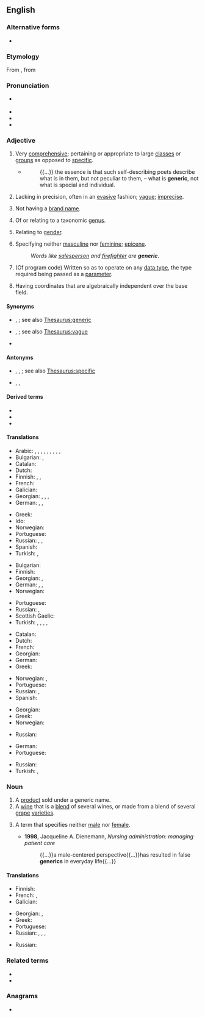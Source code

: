 {{also|genèric}}
==English==
{{wikipedia}}

===Alternative forms===
* {{l|en|generick}} {{qualifier|obsolete}}

===Etymology===
{{PIE root|en|ǵenh₁}}
From {{etyl|frm|en}} {{m|frm|générique}}, from {{etyl|la|en}} {{m|la|genus||genus, kind}}

===Pronunciation===
* {{a|RP}} {{IPA|en|/dʒɪˈnɛɹɪk/}}
* {{audio|en|en-us-generic.ogg|Audio (US)}}
* {{hyphenation|en|gen|er|ic}}
* {{rhymes|en|ɛrɪk}}

===Adjective===
{{en-adj}}

# Very [[comprehensive]]; pertaining or appropriate to large [[class]]es or [[group]]s as opposed to [[specific]].
#* {{rfdatek|en|Walter Bagehot}}
#*: {{...}} the essence is that such self-describing poets describe what is in them, but not peculiar to them, – what is '''generic''', not what is special and individual.
# Lacking in precision, often in an [[evasive]] fashion; [[vague]]; [[imprecise]].
# {{lb|en|of a product or drug}} Not having a [[brand name]].
# {{lb|en|biology|not comparable}} Of or relating to a taxonomic [[genus]].
# Relating to [[gender]].
# {{lb|en|grammar}} Specifying neither [[masculine]] nor [[feminine]]; [[epicene]].
#: ''Words like [[salesperson]] and [[firefighter]] are '''generic'''.''
# {{lb|en|computing}} (Of program code) Written so as to operate on any [[data type]], the type required being passed as a [[parameter]].
# {{lb|en|geometry|of a [[point]]}} Having coordinates that are algebraically independent over the base field.

====Synonyms====
* {{sense|comprehensive}} {{l|en|broad}}, {{l|en|general}}; see also [[Thesaurus:generic]]
* {{sense|lacking in precision}} {{l|en|fuzzy}}, {{l|en|indefinite}}; see also [[Thesaurus:vague]]
* {{sense|lacking a brand}} {{l|en|unbranded}}

====Antonyms====
* {{sense|comprehensive}} {{l|en|specific}}, {{l|en|particular}}, {{l|en|concrete}}; see also [[Thesaurus:specific]]
* {{sense|lacking a brand}} {{l|en|non-generic}}, {{l|en|proprietary}}, {{l|en|branded}}

====Derived terms====
* {{l|en|genericity}}
* {{l|en|genericness}}
* {{l|en|generic you}}

====Translations====
{{trans-top|very comprehensive}}
* Arabic: {{t|ar|إِجْمالِيّ}}, {{t|ar|جامِع}}, {{t|ar|شامِل}}, {{t+|ar|شُمُولِيّ}}, {{t|ar|عامّ}}, {{t|ar|عُمُومِيّ}}, {{t|ar|عَمِيم}}, {{t|ar|كُلِّيّ}}, {{t+|ar|مُحِيط}}, {{t+|ar|مُطْلَق}}
* Bulgarian: {{t+|bg|обширен|sc=Cyrl}}, {{t|bg|неспецифичен|sc=Cyrl}}
* Catalan: {{t|ca|genèric}}
* Dutch: {{t+|nl|generiek}}
* Finnish: {{t+|fi|yleinen}}, {{t|fi|yleis-}}, {{t+|fi|geneerinen}}
* French: {{t+|fr|générique}}
* Galician: {{t|gl|xenérico|m}}
* Georgian: {{t|ka|ზოგადი}}, {{t|ka|საზოგადო}}, {{t|ka|განზოგადებული}}, {{t|ka|საერთო}}
* German: {{t+|de|allgemein}}, {{t+|de|generisch}}, {{t+|de|typisch}}
{{trans-mid}}
* Greek: {{t+|el|γενικός|m}}
* Ido: {{t+|io|generala}}
* Norwegian: {{t|no|generisk}}
* Portuguese: {{t+|pt|genérico}}
* Russian: {{t+|ru|о́бщий}}, {{t+|ru|обобщённый}} {{qualifier|generalized}}, {{t+|ru|всео́бщий}} {{qualifier|general, universal}}
* Spanish: {{t+|es|genérico}}
* Turkish: {{t+|tr|genelleyici}}, {{t+|tr|kapsamlı}}
{{trans-bottom}}

{{trans-top|of, or relating to a genus}}
* Bulgarian: {{t+|bg|родов|sc=Cyrl}}
* Finnish: {{t|fi|suku-}}
* Georgian: {{t|ka|გვაროვნული}}, {{t|ka|სახეობრივი}}
* German: {{t|de|artmäßig}}, {{t|de|gattungsmäßig}}, {{t|de|arttypisch}}
* Norwegian: {{t|no|generisk}}
{{trans-mid}}
* Portuguese: {{t+|pt|genérico}}
* Russian: {{t+|ru|родово́й}}, {{t+|ru|видово́й}}
* Scottish Gaelic: {{t|gd|gneitheach}}
* Turkish: {{t|tr|cinsle ilgili}}, {{t|tr|eşdeğer}}, {{t|tr|familyaya ait|alt=familyaya āit}}, {{t|tr|soya mahsus}}, {{t|tr|soya özgü}}
{{trans-bottom}}

{{trans-top|not having a brand name}}
* Catalan: {{t|ca|genèric}}
* Dutch: {{t+|nl|generiek}}
* French: {{t+|fr|générique}}
* Georgian: {{t|ka|შაბლონური}}
* German: {{t+|de|Generikum|n}}
* Greek: {{t+|el|γενόσημο|n}} {{qualifier|of a drug}}
{{trans-mid}}
* Norwegian: {{t|no|merkelo/s}}, {{t|no|generisk}}
* Portuguese: {{t+|pt|genérico}}
* Russian: {{t+|ru|нема́рочный}}, {{t|ru|безма́рочный}}
* Spanish: {{t+|es|genérico}} {{qualifier|of a drug}}
{{trans-bottom}}

{{trans-top|specifying neither masculine nor feminine e.g. salesperson}}
* Georgian: {{t|ka|ზოგადი}}
* Greek: {{t+|el|ουδέτερο|n}}
* Norwegian: {{t|no|kjo/nnsno/ytral}}
{{trans-mid}}
* Russian: {{t+|ru|о́бщий}}
{{trans-bottom}}

{{trans-top|(computing) written so as to operate on any data type}}
* German: {{t+|de|generisch}}
* Portuguese: {{t+|pt|genérico}}
{{trans-mid}}
* Russian: {{t+|ru|обобщённый}}
* Turkish: {{t+|tr|jenerik}}, {{t|tr|üreysel}}
{{trans-bottom}}

===Noun===
{{en-noun}}

# A [[product]] sold under a generic name.
# A [[wine]] that is a [[blend]] of several wines, or made from a blend of several [[grape]] [[varieties]].
# {{lb|en|grammar}} A term that specifies neither [[male]] nor [[female]].
#* '''1998''', Jacqueline A. Dienemann, ''Nursing administration: managing patient care''
#*: {{...}}a male-centered perspective{{...}}has resulted in false '''generics''' in everyday life{{...}}

====Translations====
{{trans-top|a product sold under a generic name}}
* Finnish: {{t|fi|[[geneerinen]] [[tuote]]}}
* French: {{t+|fr|médicament générique|m}}, {{t|fr|produit générique|m}}
* Galician: {{t|gl|xenérico|m}}
{{trans-mid}}
* Georgian: {{t|ka|ჯენერიკი}}, {{t|ka|არაგამორჩეული პროდუქტი}}
* Greek: {{t+|el|γενόσημος|m}}
* Portuguese: {{t+|pt|genérico|m}}
* Russian: {{t+|ru|джене́рик|m|tr=dženɛ́rik}}, {{t+|ru|джене́рик|m}} {{qualifier|medicine}}, {{t|ru|[[непатентованный|непатенто́ванное]] [[лекарственный|лека́рственное]] [[сре́дство]]|n}}, {{t|ru|[[нема́рочный]]/[[безма́рочный]] [[това́р]]|m}}
{{trans-bottom}}

{{trans-top|a wine that is a blend of several wines, or made from a blend of several grape varieties}}
* Russian: {{t|ru|[[немарочный|нема́рочное]] [[вино́]]|n}}
{{trans-mid}}
{{trans-bottom}}

===Related terms===
* {{l|en|gender}}
* {{l|en|genus}}

===Anagrams===
* {{anagrams|en|a=ceeginr|energic}}